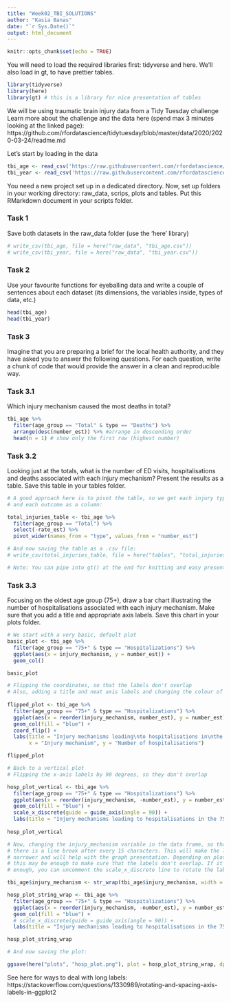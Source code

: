 ```yaml
---
title: "Week02_TBI_SOLUTIONS"
author: "Kasia Banas"
date: "`r Sys.Date()`"
output: html_document
---
```


```r
knitr::opts_chunk$set(echo = TRUE)
```

You will need to load the required libraries first: tidyverse and here.
We'll also load in gt, to have prettier tables.

```r
library(tidyverse)
library(here)
library(gt) # this is a library for nice presentation of tables
```

We will be using traumatic brain injury data from a Tidy Tuesday challenge
Learn more about the challenge and the data here (spend max 3 minutes looking at the linked page):
https://github.com/rfordatascience/tidytuesday/blob/master/data/2020/2020-03-24/readme.md

Let's start by loading in the data

```r
tbi_age <- read_csv('https://raw.githubusercontent.com/rfordatascience/tidytuesday/master/data/2020/2020-03-24/tbi_age.csv')
tbi_year <- read_csv('https://raw.githubusercontent.com/rfordatascience/tidytuesday/master/data/2020/2020-03-24/tbi_year.csv')
```

You need a new project set up in a dedicated directory. Now, set up folders in your working directory: raw_data, scrips, plots and tables. Put this RMarkdown document in your scripts folder. 

### Task 1
Save both datasets in the raw_data folder (use the 'here' library)

```r
# write_csv(tbi_age, file = here("raw_data", "tbi_age.csv"))
# write_csv(tbi_year, file = here("raw_data", "tbi_year.csv"))
```

### Task 2
Use your favourite functions for eyeballing data and write a couple of sentences about each dataset (its dimensions, the variables inside, types of data, etc.)

```r
head(tbi_age)
head(tbi_year)
```

### Task 3
Imagine that you are preparing a brief for the local health authority, and they have asked you to answer the following questions. For each question, write a chunk of code that would provide the answer in a clean and reproducible way.

### Task 3.1
Which injury mechanism caused the most deaths in total?

```r
tbi_age %>% 
  filter(age_group == "Total" & type == "Deaths") %>% 
  arrange(desc(number_est)) %>% #arrange in descending order
  head(n = 1) # show only the first row (highest number)
```


### Task 3.2
Looking just at the totals, what is the number of ED visits, hospitalisations and deaths
associated with each injury mechanism? Present the results as a table. Save this table in your tables folder.

```r

# A good approach here is to pivot the table, so we get each injury type as a row,
# and each outcome as a column:

total_injuries_table <- tbi_age %>% 
  filter(age_group == "Total") %>% 
  select(-rate_est) %>% 
  pivot_wider(names_from = "type", values_from = "number_est") 

# And now saving the table as a .csv file:
# write_csv(total_injuries_table, file = here("tables", "total_injuries_table.csv"))

# Note: You can pipe into gt() at the end for knitting and easy presentation

```

### Task 3.3
Focusing on the oldest age group (75+), draw a bar chart illustrating the number of hospitalisations associated with each injury mechanism. Make sure that you add a title and appropriate axis labels. Save this chart in your plots folder.

```r

# We start with a very basic, default plot
basic_plot <- tbi_age %>% 
  filter(age_group == "75+" & type == "Hospitalizations") %>% 
  ggplot(aes(x = injury_mechanism, y = number_est)) +
  geom_col() 

basic_plot

# Flipping the coordinates, so that the labels don't overlap
# Also, adding a title and neat axis labels and changing the colour of the bars
  
flipped_plot <- tbi_age %>% 
  filter(age_group == "75+" & type == "Hospitalizations") %>% 
  ggplot(aes(x = reorder(injury_mechanism, number_est), y = number_est)) +
  geom_col(fill = "blue") +
  coord_flip() +
  labs(title = "Injury mechanisms leading\nto hospitalisations in\nthe 75+ age group", 
       x = "Injury mechanism", y = "Number of hospitalisations")

flipped_plot

# Back to a vertical plot
# Flipping the x-axis labels by 90 degrees, so they don't overlap

hosp_plot_vertical <- tbi_age %>% 
  filter(age_group == "75+" & type == "Hospitalizations") %>% 
  ggplot(aes(x = reorder(injury_mechanism, -number_est), y = number_est)) +
  geom_col(fill = "blue") +
  scale_x_discrete(guide = guide_axis(angle = 90)) +
  labs(title = "Injury mechanisms leading to hospitalisations in the 75+ age group", x = "Injury mechanism", y = "Number of hospitalisations")
  
hosp_plot_vertical

# Now, changing the injury_mechanism variable in the data frame, so that
# there is a line break after every 15 characters. This will make the labels
# narrower and will help with the graph presentation. Depending on plot size,
# this may be enough to make sure that the labels don't overlap. If it's not
# enough, you can uncomment the scale_x_discrete line to rotate the labels.

tbi_age$injury_mechanism <- str_wrap(tbi_age$injury_mechanism, width = 15)

hosp_plot_string_wrap <- tbi_age %>% 
  filter(age_group == "75+" & type == "Hospitalizations") %>% 
  ggplot(aes(x = reorder(injury_mechanism, -number_est), y = number_est)) +
  geom_col(fill = "blue") +
  # scale_x_discrete(guide = guide_axis(angle = 90)) +
  labs(title = "Injury mechanisms leading to hospitalisations in the 75+ age group", x = "Injury mechanism", y = "Number of hospitalisations")

hosp_plot_string_wrap

# And now saving the plot:

ggsave(here("plots", "hosp_plot.png"), plot = hosp_plot_string_wrap, dpi = 600, width = 8, height = 6, units = "in")

```

See here for ways to deal with long labels: https://stackoverflow.com/questions/1330989/rotating-and-spacing-axis-labels-in-ggplot2



